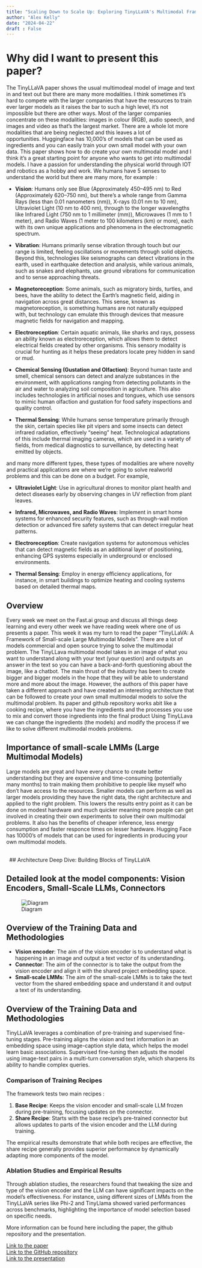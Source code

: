 ```yaml
---
title: "Scaling Down to Scale Up: Exploring TinyLLaVA's Multimodal Framework"
author: "Alex Kelly"
date: "2024-04-22"
draft : False
---
```


# Why did I want to present this paper?

The TinyLLaVA paper shows the usual multimodeal model of image and text in and text out but there are many more modalities. I think sometimes it's hard to compete with the larger companies that have the resources to train ever larger models as it raises the bar to such a high level, it's not impossible but there are other ways. Most of the larger companies concentrate on these modalities: images in colour (RGB), audio speech, and images and video as that's the largest market. There are a whole lot more modalities that are being neglected and this leaves a lot of opportunities. Huggingface has 10,000's of models that can be used as ingredients and you can easily train your own small model with your own data. This paper shows how to do create your own multimodal model and I think it's a great starting point for anyone who wants to get into multimodal models. I have a passion for understanding the physical world through IOT and robotics as a hobby and work.   We humans have 5 senses to understand the world but there are many more, for example :

 - **Vision**: Humans only see Blue (Approximately 450–495 nm) to Red (Approximately 620–750 nm), but there's a whole range from Gamma Rays (less than 0.01 nanometers (nm)), X-rays (0.01 nm to 10 nm), Ultraviolet Light (10 nm to 400 nm), through to the longer wavelengths like Infrared Light (750 nm to 1 millimeter (mm)), Microwaves (1 mm to 1 meter), and Radio Waves (1 meter to 100 kilometers (km) or more), each with its own unique applications and phenomena in the electromagnetic spectrum.

- **Vibration**: Humans primarily sense vibration through touch but our range is limited, feeling oscillations or movements through solid objects. Beyond this, technologies like seismographs can detect vibrations in the earth, used in earthquake detection and analysis, while various animals, such as snakes and elephants, use ground vibrations for communication and to sense approaching threats.

- **Magnetoreception**: Some animals, such as migratory birds, turtles, and bees, have the ability to detect the Earth's magnetic field, aiding in navigation across great distances. This sense, known as magnetoreception, is something humans are not naturally equipped with, but technology can emulate this through devices that measure magnetic fields for navigation and mapping.

- **Electroreception**: Certain aquatic animals, like sharks and rays, possess an ability known as electroreception, which allows them to detect electrical fields created by other organisms. This sensory modality is crucial for hunting as it helps these predators locate prey hidden in sand or mud.

- **Chemical Sensing (Gustation and Olfaction)**: Beyond human taste and smell, chemical sensors can detect and analyze substances in the environment, with applications ranging from detecting pollutants in the air and water to analyzing soil composition in agriculture. This also includes technologies in artificial noses and tongues, which use sensors to mimic human olfaction and gustation for food safety inspections and quality control.

- **Thermal Sensing**: While humans sense temperature primarily through the skin, certain species like pit vipers and some insects can detect infrared radiation, effectively "seeing" heat. Technological adaptations of this include thermal imaging cameras, which are used in a variety of fields, from medical diagnostics to surveillance, by detecting heat emitted by objects.

and many more different types, these types of modalities are where novelty and practical applications are where we're going to solve realworld problems and this can be done on a budget. For example,

- **Ultraviolet Light**: Use in agricultural drones to monitor plant health and detect diseases early by observing changes in UV reflection from plant leaves.

- **Infrared, Microwaves, and Radio Waves**: Implement in smart home systems for enhanced security features, such as through-wall motion detection or advanced fire safety systems that can detect irregular heat patterns.

- **Electroreception**: Create navigation systems for autonomous vehicles that can detect magnetic fields as an additional layer of positioning, enhancing GPS systems especially in underground or enclosed environments.

- **Thermal Sensing**: Employ in energy efficiency applications, for instance, in smart buildings to optimize heating and cooling systems based on detailed thermal maps.


## Overview 

Every week we meet on the Fast.ai group and discuss all things deep learning and every other week we have reading week where one of us presents a paper. This week it was my turn to read the paper "TinyLLaVA: A Framework of Small-scale Large Multimodal Models". There are a lot of models commercial and open source trying to solve the multimodal problem. The TinyLLava multimodal model takes in an image of what you want to understand along with your text (your question) and outputs an answer in the text so you can have a back-and-forth questioning about the image, like a chatbot. The main thrust of the industry has been to create bigger and bigger models in the hope that they will be able to understand more and more about the image. However, the authors of this paper have taken a different approach and have created an interesting architecture that can be followed to create your own small multimodal models to solve the multimodal problem. Its paper and github repository works abit like a cooking recipe, where you have the ingredients and the processes you use to mix and convert those ingredients into the final product Using TinyLLava we can change the ingredients (the models) and modify the process if we like to solve different multimodal models problems.
 
## Importance of small-scale LMMs (Large Multimodal Models)

Large models are great and have every chance to create better understanding but they are expensive and time-consuming (potentially many months) to train making them prohibitive to people like myself who don't have access to the resources. Smaller models can perform as well as larger models providing they have the right data, the right architecture and applied to the right problem. This lowers the results entry point as it can be done on modest hardware and much quicker meaning more people can get involved in creating their own experiments to solve their own multimodal problems. It also has the benefits of cheaper inference, less energy consumption and faster responce times on lesser hardware. Hugging Face has 10000's of models that can be used for ingredients in producing your own multimodal models.

<br>
 
## Architecture Deep Dive: Building Blocks of TinyLLaVA


## Detailed look at the model components: Vision Encoders, Small-Scale LLMs, Connectors

![Diagram](diagram.png)

## Overview of the Training Data and Methodologies


- **Vision encoder**: The aim of the vision encoder is to understand what is happening in an image and output a text vector of its understanding.
- **Connector**: The aim of the connector is to take the output from the vision encoder and align it with the shared project embedding space.
- **Small-scale LMMs**: The aim of the small-scale LMMs is to take the text vector from the shared embedding space and understand it and output a text of its understanding.


## Overview of the Training Data and Methodologies

TinyLLaVA leverages a combination of pre-training and supervised fine-tuning stages. Pre-training aligns the vision and text information in an embedding space using image-caption style data, which helps the model learn basic associations. Supervised fine-tuning then adjusts the model using image-text pairs in a multi-turn conversation style, which sharpens its ability to handle complex queries.

### Comparison of Training Recipes

The framework tests two main recipes : 

1. **Base Recipe**: Keeps the vision encoder and small-scale LLM frozen during pre-training, focusing updates on the connector.
2. **Share Recipe**: Starts with the base recipe's pre-trained connector but allows updates to parts of the vision encoder and the LLM during training.

The empirical results demonstrate that while both recipes are effective, the share recipe generally provides superior performance by dynamically adapting more components of the model.

### Ablation Studies and Empirical Results

Through ablation studies, the researchers found that tweaking the size and type of the vision encoder and the LLM can have significant impacts on the model's effectiveness. For instance, using different sizes of LMMs from the TinyLLaVA series like Phi-2 and TinyLlama showed varied performances across benchmarks, highlighting the importance of model selection based on specific needs.

More information can be found here including the paper, the github repository and the presentation.

[Link to the paper](https://arxiv.org/abs/2402.14289) <br>
[Link to the GitHub repository](https://github.com/DLCV-BUAA/TinyLLaVABench) <br>
[Link to the presentation](TinyLLaVA.pptx.pdf) <br>